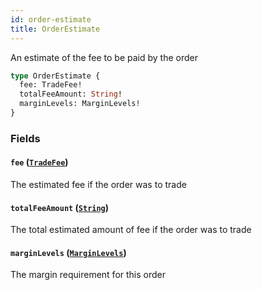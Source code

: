 ```yaml
---
id: order-estimate
title: OrderEstimate
---
```



An estimate of the fee to be paid by the order

```graphql
type OrderEstimate {
  fee: TradeFee!
  totalFeeAmount: String!
  marginLevels: MarginLevels!
}
```


### Fields

#### `fee` ([`TradeFee`](/docs/testnet/graphql/objects/trade-fee))

The estimated fee if the order was to trade


#### `totalFeeAmount` ([`String`](/docs/testnet/graphql/scalars/string))

The total estimated amount of fee if the order was to trade


#### `marginLevels` ([`MarginLevels`](/docs/testnet/graphql/objects/margin-levels))

The margin requirement for this order




